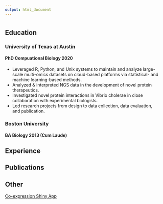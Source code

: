```yaml
---
output: html_document
---
```

# {.tabset}

## Education

### University of Texas at Austin
#### PhD Compuational Biology 2020

* Leveraged R, Python, and Unix systems to maintain and analyze large-scale multi-omics
datasets on cloud-based platforms via statistical- and machine learning-based methods.
* Analyzed & interpreted NGS data in the development of novel protein therapeutics.
* Investigated novel protein interactions in Vibrio cholerae in close collaboration with
experimental biologists.
* Led research projects from design to data collection, data evaluation, and publication.

### Boston University
#### BA Biology 2013 (Cum Laude)


## Experience

## Publications

## Other
[Co-expression Shiny App](https://corydupai.shinyapps.io/coexpression_networks/?_ga=2.208486294.545398676.1638211342-339371792.1627078524)